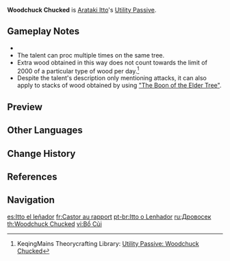 {{Talent Infobox
|image         = Talent Woodchuck Chucked.png
|character     = Arataki Itto
|type          = Utility Passive
|info          = When a party member uses attacks to obtain [[wood]] from a tree, they have a 25% chance to get an additional log of wood.
|utility1      = Wood
|utility2      = Party
}}
'''Woodchuck Chucked''' is [[Arataki Itto]]'s [[Utility Passive]].

==Gameplay Notes==
* {{TalentNote|character=Itto|talent=Woodchuck Chucked|dead}}
* The talent can proc multiple times on the same tree.
* Extra wood obtained in this way does not count towards the limit of 2000 of a particular type of wood per day.<ref>KeqingMains Theorycrafting Library: [https://library.keqingmains.com/evidence/characters/geo/itto#utility-passive-woodchuck-chucked Utility Passive: Woodchuck Chucked]</ref>
* Despite the talent's description only mentioning attacks, it can also apply to stacks of wood obtained by using [["The Boon of the Elder Tree"]].

==Preview==
{{Preview
|file    = Woodchuck Chucked Preview
}}

==Other Languages==
{{Other Languages
|en      = Woodchuck Chucked
|zhs     = 干裂枝碎
|zhs_rm  = Gànliè Zhīsuì
|zht     = 幹裂枝碎
|zht_rm  = Gànliè Zhīsuì
|zh_tl   = Woodchucks Split and Branches Shatter
|ja      = 乾裂枝砕き
|ja_rm   = Kanretsu edakudaki
|ja_tl   = Woodchucks Split and Branches Shatter
|ko      = 갈라진 나무 부스러기
|ko_rm   = Gallajin Namu Buseureogi
|ko_tl   = Cracked Wood Chips
|es      = Itto el leñador
|es_tl   = Itto the Lumberjack
|fr      = Castor au rapport
|fr_tl   = Beaver, Reporting
|ru      = Дровосек
|ru_tl   = The Woodcutter
|th      = Woodchuck Chucked
|vi      = Bổ Củi
|vi_tl   = 
|de      = Holzspalter
|de_tl   = Woodsplitter
|id      = Woodchuck Chucked
|pt      = Itto o Lenhador
|pt_tl   = Itto the Lumberjack
|tr      = Ağaçkesen Itto
|tr_tl   = 
|it      = Il taglialegna
|it_tl   = The Woodcutter
}}

==Change History==
{{Change History|2.3}}

==References==
{{Reflist}}

==Navigation==
{{Talent Navbox|Arataki Itto}}

[[es:Itto el leñador]]
[[fr:Castor au rapport]]
[[pt-br:Itto o Lenhador]]
[[ru:Дровосек]]
[[th:Woodchuck Chucked]]
[[vi:Bổ Củi]]